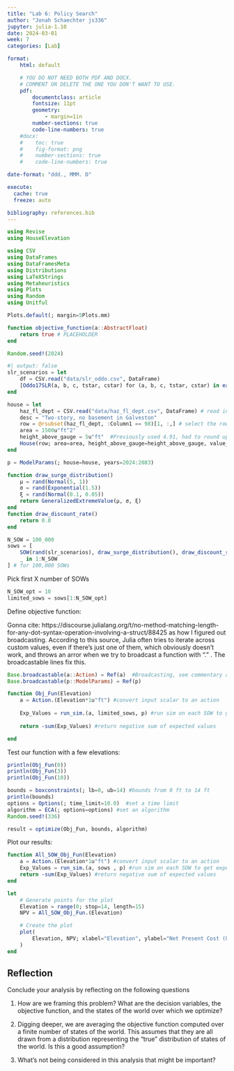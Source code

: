 ```yaml
---
title: "Lab 6: Policy Search"
author: "Jonah Schaechter js336"
jupyter: julia-1.10
date: 2024-03-01
week: 7
categories: [Lab]

format: 
    html: default

    # YOU DO NOT NEED BOTH PDF AND DOCX.
    # COMMENT OR DELETE THE ONE YOU DON'T WANT TO USE.
    pdf:
        documentclass: article
        fontsize: 11pt
        geometry:
            - margin=1in  
        number-sections: true
        code-line-numbers: true
    #docx: 
    #    toc: true
    #    fig-format: png
    #    number-sections: true
    #    code-line-numbers: true

date-format: "ddd., MMM. D"

execute: 
  cache: true
  freeze: auto

bibliography: references.bib
---
```


```julia
using Revise
using HouseElevation

using CSV
using DataFrames
using DataFramesMeta
using Distributions
using LaTeXStrings
using Metaheuristics
using Plots
using Random
using Unitful

Plots.default(; margin=5Plots.mm)
```

```julia
function objective_function(a::AbstractFloat)
    return true # PLACEHOLDER
end
```

```julia
Random.seed!(2024)

```


```julia
#| output: false
slr_scenarios = let
    df = CSV.read("data/slr_oddo.csv", DataFrame)
    [Oddo17SLR(a, b, c, tstar, cstar) for (a, b, c, tstar, cstar) in eachrow(df)]
end

house = let
    haz_fl_dept = CSV.read("data/haz_fl_dept.csv", DataFrame) # read in the file
    desc = "Two-story, no basement in Galveston"
    row = @rsubset(haz_fl_dept, :Column1 == 98)[1, :,] # select the row I want
    area = 1500u"ft^2"
    height_above_gauge = 5u"ft"  #Previously used 4.91, had to round up to 5 to make it work with functions
    House(row; area=area, height_above_gauge=height_above_gauge, value_usd=250_000)
end
```


```julia
p = ModelParams(; house=house, years=2024:2083)

function draw_surge_distribution()
    μ = rand(Normal(5, 1))
    σ = rand(Exponential(1.5))
    ξ = rand(Normal(0.1, 0.05))
    return GeneralizedExtremeValue(μ, σ, ξ)
end
function draw_discount_rate()
    return 0.0
end

N_SOW = 100_000
sows = [
    SOW(rand(slr_scenarios), draw_surge_distribution(), draw_discount_rate()) for
    _ in 1:N_SOW
] # for 100,000 SOWs
```

Pick first X number of SOWs 
```julia
N_SOW_opt = 10
limited_sows = sows[1:N_SOW_opt]
```

Define objective function: 

Gonna cite: https://discourse.julialang.org/t/no-method-matching-length-for-any-dot-syntax-operation-involving-a-struct/88425
as how I figured out broadcasting.  According to this source, Julia often tries to iterate across custom values, even if there's just one of them, which obviously doesn't work, and throws an arror when we try to broadcast a function with "."  .  The broadcastable lines fix this. 

```julia
Base.broadcastable(a::Action) = Ref(a)  #Broadcasting, see commentary above
Base.broadcastable(p::ModelParams) = Ref(p)

function Obj_Fun(Elevation)
    a = Action.(Elevation*1u"ft") #convert input scalar to an action
    
    Exp_Values = run_sim.(a, limited_sows, p) #run sim on each SOW to get expected values 
    
    return -sum(Exp_Values) #return negative sum of expected values

end 
```


Test our function with a few elevations:
```julia
println(Obj_Fun(0))
println(Obj_Fun(3))
println(Obj_Fun(10))
```

```julia
bounds = boxconstraints(; lb=0, ub=14) #bounds from 0 ft to 14 ft
println(bounds)
options = Options(; time_limit=10.0)  #set a time limit
algorithm = ECA(; options=options) #set an algorithm
Random.seed!(336)
```

```julia
result = optimize(Obj_Fun, bounds, algorithm)
```

Plot our results: 

```julia

function All_SOW_Obj_Fun(Elevation)
    a = Action.(Elevation*1u"ft") #convert input scalar to an action
    Exp_Values = run_sim.(a, sows , p) #run sim on each SOW to get expected values 
    return -sum(Exp_Values) #return negative sum of expected values
end 

let
    # Generate points for the plot
    Elevation = range(0; stop=14, length=15)
    NPV = All_SOW_Obj_Fun.(Elevation)

    # Create the plot
    plot(
        Elevation, NPV; xlabel="Elevation", ylabel="Net Present Cost (USD)", title="Net Present Costs vs Elevation for all SOWs"
    )
end
```

## Reflection

Conclude your analysis by reflecting on the following questions

1. How are we framing this problem? What are the decision variables, the objective function, and the states of the world over which we optimize?


2. Digging deeper, we are averaging the objective function computed over a finite number of states of the world. This assumes that they are all drawn from a distribution representing the "true" distribution of states of the world. Is this a good assumption?

3. What's not being considered in this analysis that might be important?
